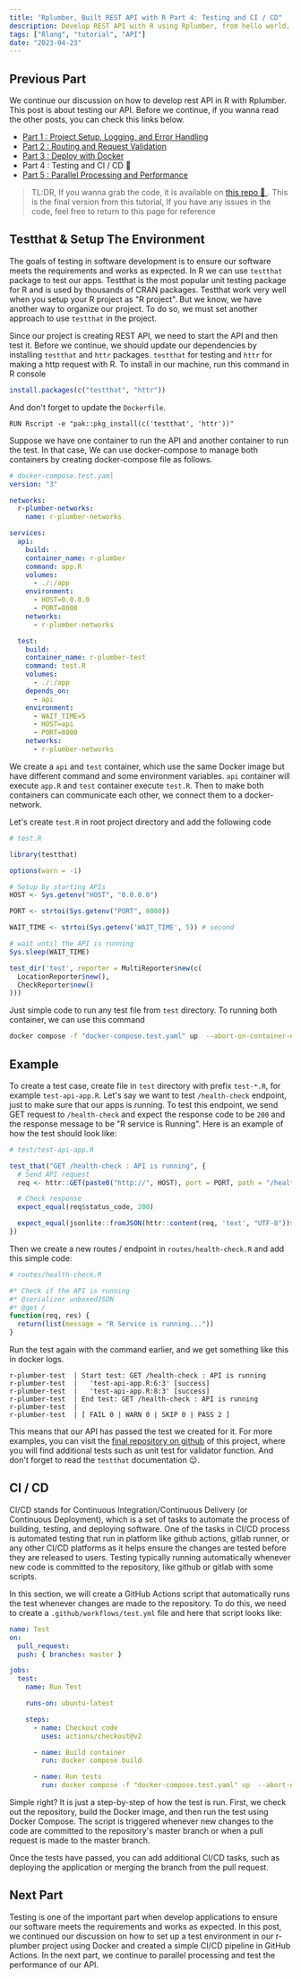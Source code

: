 ```yaml
---
title: "Rplumber, Built REST API with R Part 4: Testing and CI / CD"
description: Develop REST API with R using Rplumber, from hello world, logging, error handler, request validation, to deploy with docker
tags: ["Rlang", "tutorial", "API"]
date: "2023-04-23"
---
```


## Previous Part

We continue our discussion on how to develop rest API in R with Rplumber. This post is about testing our API. Before we continue, if you wanna read the other posts, you can check this links below.

- [Part 1 : Project Setup, Logging, and Error Handling](./rest-api-with-r-part-1)
- [Part 2 : Routing and Request Validation](./rest-api-with-r-part-2)
- [Part 3 : Deploy with Docker](./rest-api-with-r-part-3)
- Part 4 : Testing and CI / CD 🚀
- [Part 5 : Parallel Processing and Performance](./rest-api-with-r-part-5)

> TL:DR, If you wanna grab the code, it is available on [this repo 🚀 ](https://github.com/JfrAziz/r-plumber). This is the final version from this tutorial, If you have any issues in the code, feel free to return to this page for reference

## Testthat & Setup The Environment

The goals of testing in software development is to ensure our software meets the requirements and works as expected. In R we can use `testthat` package to test our apps. Testthat is the most popular unit testing package for R and is used by thousands of CRAN packages. Testthat work very well when you setup your R project as "R project". But we know, we have another way to organize our project. To do so, we must set another approach to use `testthat` in the project.

Since our project is creating REST API, we need to start the API and then test it. Before we continue, we should update our dependencies by installing `testthat` and `httr` packages. `testthat` for testing and `httr` for making a http request with R. To install in our machine, run this command in R console

```r
install.packages(c("testthat", "httr"))
```

And don't forget to update the `Dockerfile`.

```docker
RUN Rscript -e "pak::pkg_install(c('testthat', 'httr'))"
```

Suppose we have one container to run the API and another container to run the test. In that case, We can use docker-compose to manage both containers by creating docker-compose file as follows.

```yaml
# docker-compose.test.yaml
version: "3"

networks:
  r-plumber-networks:
    name: r-plumber-networks

services:
  api:
    build: .
    container_name: r-plumber
    command: app.R
    volumes:
      - ./:/app
    environment:
      - HOST=0.0.0.0
      - PORT=8000
    networks:
      - r-plumber-networks

  test:
    build: .
    container_name: r-plumber-test
    command: test.R
    volumes:
      - ./:/app
    depends_on:
      - api
    environment:
      - WAIT_TIME=5
      - HOST=api
      - PORT=8000
    networks:
      - r-plumber-networks
```

We create a `api` and `test` container, which use the same Docker image but have different command and some environment variables. `api` container will execute `app.R` and `test` container execute `test.R`. Then to make both containers can communicate each other, we connect them to a docker-network.

Let's create `test.R` in root project directory and add the following code

```r
# test.R

library(testthat)

options(warn = -1)

# Setup by starting APIs
HOST <- Sys.getenv("HOST", "0.0.0.0")

PORT <- strtoi(Sys.getenv("PORT", 8000))

WAIT_TIME <- strtoi(Sys.getenv('WAIT_TIME', 5)) # second

# wait until the API is running
Sys.sleep(WAIT_TIME)

test_dir('test', reporter = MultiReporter$new(c(
  LocationReporter$new(),
  CheckReporter$new()
)))
```

Just simple code to run any test file from `test` directory. To running both container, we can use this command

```bash
docker compose -f "docker-compose.test.yaml" up  --abort-on-container-exit --exit-code-from test --attach test
```

## Example

To create a test case, create file in `test` directory with prefix `test-*.R`, for example `test-api-app.R`. Let's say we want to test `/health-check` endpoint, just to make sure that our apps is running. To test this endpoint, we send GET request to `/health-check` and expect the response code to be `200` and the response message to be "R service is Running". Here is an example of how the test should look like:

```r
# test/test-api-app.R

test_that("GET /health-check : API is running", {
  # Send API request
  req <- httr::GET(paste0("http://", HOST), port = PORT, path = "/health-check")

  # Check response
  expect_equal(req$status_code, 200)

  expect_equal(jsonlite::fromJSON(httr::content(req, 'text', "UTF-8"))$message, "R Service is running...")
})
```

Then we create a new routes / endpoint in `routes/health-check.R` and add this simple code:

```r
# routes/health-check.R

#* Check if the API is running
#* @serializer unboxedJSON
#* @get /
function(req, res) {
  return(list(message = "R Service is running..."))
}
```

Run the test again with the command earlier, and we get something like this in docker logs.

```
r-plumber-test  | Start test: GET /health-check : API is running
r-plumber-test  |   'test-api-app.R:6:3' [success]
r-plumber-test  |   'test-api-app.R:8:3' [success]
r-plumber-test  | End test: GET /health-check : API is running
r-plumber-test  |
r-plumber-test  | [ FAIL 0 | WARN 0 | SKIP 0 | PASS 2 ]
```

This means that our API has passed the test we created for it. For more examples, you can visit the [final repository on github](https://github.com/JfrAziz/r-plumber) of this project, where you will find additional tests such as unit test for validator function. And don't forget to read the `testthat` documentation 😉.

## CI / CD

CI/CD stands for Continuous Integration/Continuous Delivery (or Continuous Deployment), which is a set of tasks to automate the process of building, testing, and deploying software. One of the tasks in CI/CD process is automated testing that run in platform like github actions, gitlab runner, or any other CI/CD platforms as it helps ensure the changes are tested before they are released to users. Testing typically running automatically whenever new code is committed to the repository, like github or gitlab with some scripts.

In this section, we will create a GitHub Actions script that automatically runs the test whenever changes are made to the repository. To do this, we need to create a `.github/workflows/test.yml` file and here that script looks like:

```yaml
name: Test
on:
  pull_request:
  push: { branches: master }

jobs:
  test:
    name: Run Test

    runs-on: ubuntu-latest

    steps:
      - name: Checkout code
        uses: actions/checkout@v2

      - name: Build container
        run: docker compose build

      - name: Run tests
        run: docker compose -f "docker-compose.test.yaml" up  --abort-on-container-exit --exit-code-from test --attach test
```

Simple right? It is just a step-by-step of how the test is run. First, we check out the repository, build the Docker image, and then run the test using Docker Compose. The script is triggered whenever new changes to the code are committed to the repository's master branch or when a pull request is made to the master branch.

Once the tests have passed, you can add additional CI/CD tasks, such as deploying the application or merging the branch from the pull request.

## Next Part

Testing is one of the important part when develop applications to ensure our software meets the requirements and works as expected. In this post, we continued our discussion on how to set up a test environment in our r-plumber project using Docker and created a simple CI/CD pipeline in GitHub Actions. In the next part, we continue to parallel processing and test the performance of our API.

